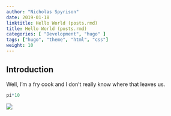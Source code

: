 ```yaml
---
author: "Nicholas Spyrison"
date: 2019-01-18
linktitle: Hello World (posts.rmd)
title: Hello World (posts.rmd)
categories: [ "Development", "hugo" ]
tags: ["hugo", "theme", "html", "css"]
weight: 10
---
```



## Introduction

Well,
I'm a fry cook and I don't really know where that leaves us.


```r
pi*10
```

![](https://media.giphy.com/media/HlYYLuI3WsAW4/giphy.gif)

